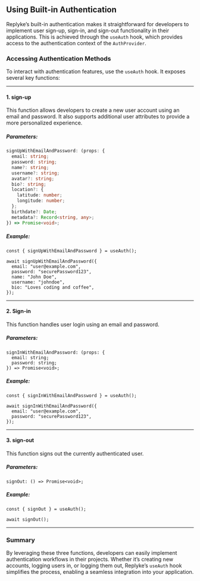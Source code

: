
## Using Built-in Authentication

Replyke’s built-in authentication makes it straightforward for developers to implement user sign-up, sign-in, and sign-out functionality in their applications. This is achieved through the `useAuth` hook, which provides access to the authentication context of the `AuthProvider`.

### Accessing Authentication Methods

To interact with authentication features, use the `useAuth` hook. It exposes several key functions:

----------

#### **1. sign-up**

This function allows developers to create a new user account using an email and password. It also supports additional user attributes to provide a more personalized experience.

##### Parameters:

```typescript
signUpWithEmailAndPassword: (props: {
  email: string;
  password: string;
  name?: string;
  username?: string;
  avatar?: string;
  bio?: string;
  location?: {
    latitude: number;
    longitude: number;
  };
  birthdate?: Date;
  metadata?: Record<string, any>;
}) => Promise<void>;
``` 

##### Example:

```
const { signUpWithEmailAndPassword } = useAuth();

await signUpWithEmailAndPassword({
  email: "user@example.com",
  password: "securePassword123",
  name: "John Doe",
  username: "johndoe",
  bio: "Loves coding and coffee",
});
``` 

----------

#### **2. Sign-in**

This function handles user login using an email and password.

##### Parameters:

```
signInWithEmailAndPassword: (props: {
  email: string;
  password: string;
}) => Promise<void>;
``` 

##### Example:

```
const { signInWithEmailAndPassword } = useAuth();

await signInWithEmailAndPassword({
  email: "user@example.com",
  password: "securePassword123",
});
``` 

----------

#### **3. sign-out**

This function signs out the currently authenticated user.

##### Parameters:


```
signOut: () => Promise<void>;
```

##### Example:

```
const { signOut } = useAuth();

await signOut();
```

----------

### Summary

By leveraging these three functions, developers can easily implement authentication workflows in their projects. Whether it’s creating new accounts, logging users in, or logging them out, Replyke’s `useAuth` hook simplifies the process, enabling a seamless integration into your application.
